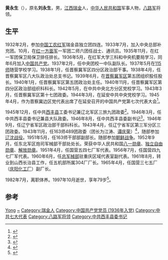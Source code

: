 {{Otheruses|other=名为黄永生的其他人物|黄永生}}
{{Otheruses|other=名为刘永生的其他人物|刘永生}}

'''黄永生'''（{{bd|1918年|9月|1997年|10月}}），原名'''刘永生'''，男，[[江西|江西]][[瑞金县|瑞金]]人，[[中华人民共和国|中华人民共和国]]军事人物，[[八路军|八路军]]将领。

== 生平 ==
1932年2月，参加[[中国工农红军|中国工农红军]]瑞金县独立团四连。1933年7月，加入中央总部补充团。10月，在[[红一方面军|红一方面军]]一军团二师六团任战士、通讯员。1935年11月，在红一军团保卫局保卫排任排长。1936年5月，在红军大学三科和中央机要局学习，同年6月加入[[中国共产党|中国共产党]]。1937年2月，任中央团校一中队副队长。1937年5月在[[115师|115师]]随营学校学习。1938年1月，任晋察冀军区四分区政治部干事。1938年4月，任晋察冀军区八大队政治处总支书记。1939年6月，在[[晋察冀军区|晋察冀军区]]第五团组织股任股长。1940年1月，任晋察冀军区第五团政治处主任。1940年11月，任晋察冀军区第四分区政治部组织科科长。1942年5月，在中共中央北方分区党校学习。1943年3月，任晋察冀军区第十七团政委。1944年3月，在延安中共中央党校学习。1945年4月，作为晋察冀边区党代表出席了在延安召开的中国共产党第七次代表大会<ref>{{Cite book|title=中国共产党第七次全国代表大会代表名录 上|last=中共中央党史研究室第一研究部编|first=|publisher=上海：[[上海人民出版社|上海人民出版社]]|year=2005.07|isbn=7-208-05733-8|location=|pages=379}}</ref>。

1945年12月，任中共[[西丰县|西丰县]]工委书记兼辽北军区三旅九团政委<ref>{{Cite book|title=中国共产党辽宁省西丰县组织史资料 1945.11-1987.11|last=中共西丰县委组织部编|first=|publisher=中共西丰县委组织部编|year=1994.04|isbn=|location=|pages=18-19}}</ref>。1946年3月，任中共西丰县委书记兼县大队政委。1946年8月，任中共西丰县委副书记<ref>{{Cite book|title=西丰党史人物 第2辑|last=中共西丰县委党史研究室编|first=|publisher=中共西丰县委党史研究室|year=1991.03|isbn=|location=|pages=25-26}}</ref>。1946年9月，任辽宁省军区政治部干部科科长。1943年4月，任辽宁省军区第三军分区三团政委。1943年11月，任163师489团政委（团长为江涛、[[谭庆荣|谭庆荣]]）<ref>{{Cite book|title=辽宁省志 军事志|last=辽宁省地方志编纂委员会办公室主编|first=|publisher=沈阳：辽宁科学技术出版社|year=1999.10|isbn=7-5381-3086-1|location=|pages=211}}</ref>，随部参加[[辽沈战役|辽沈战役]]。1951年5月，任163师干部部副部长。随部参加[[朝鲜战争|朝鲜战争]]。1952年9月，任东北军区炮司军械部干部处处长。荣获中华人民共和国[[八一勋章|八一勋章]]、[[独立自由勋章|独立自由勋章]]、[[解放勋章|解放勋章]]。1951年4月，任国营五四七厂军代表。1956年7月，任国营四九七厂军代表。1960年6月，任[[中国人民解放军总军械部|总军械部]]驻重庆区域代表室副代表。1961年8月，转业到山西长治县工作，任五机部所属304厂厂长。1965年4月，任国营三七五厂（[[庆阳化工厂|庆阳化工厂]]）副厂长。

1982年7月，离职体养。1997年10月逝世，享年79岁<ref>{{Cite book|title=红星闪闪 记辽阳红军人物|last=中共辽阳市委党史研究室编|first=|publisher=中共辽阳市委党史研究室|year=2006.10|isbn=|location=|pages=6}}</ref>。

== 参考 ==
{{reflist}}

{{Authority control}}
{{DEFAULTSORT:Huang黄}}
[[Category:黄姓|Yong]]
[[Category:刘姓|~]]
[[Category:瑞金人|Category:瑞金人]]
[[Category:中国共产党党员_(1936年入党)|Category:中国共产党党员 (1936年入党)]]
[[Category:中共七大代表|Category:中共七大代表]]
[[Category:八路军将领|Category:八路军将领]]
[[Category:中共西丰县委书记|Category:中共西丰县委书记]]